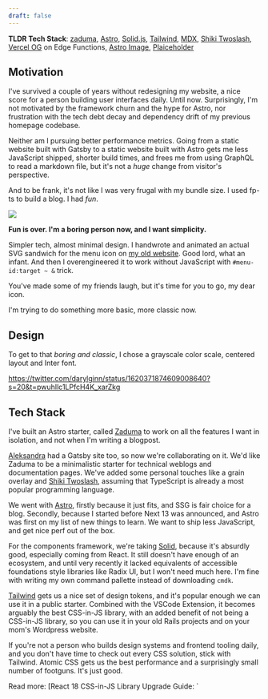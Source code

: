 ```yaml
---
draft: false
---
```


<div class="full-w-child">

**TLDR Tech Stack**: [zaduma], [Astro], [Solid.js][solid], [Tailwind], [MDX],
[Shiki Twoslash][shiki-twoslash], [Vercel OG][vercel-og] on Edge Functions,
[Astro Image][astro-image], [Plaiceholder]

</div>

[zaduma]: https://github.com/hasparus/zaduma
[astro]: https://astro.build/
[solid]: https://www.solidjs.com/
[tailwind]: https://tailwindcss.com/
[mdx]: https://mdxjs.com/
[shiki-twoslash]: https://TODOTODOTODO
[vercel-og]:
  https://vercel.com/docs/concepts/functions/edge-functions/og-image-generation
[astro-image]: https://docs.astro.build/en/guides/integrations-guide/image/
[plaiceholder]: https://plaiceholder.co/

## Motivation

I've survived a couple of years without redesigning my website, a nice score for
a person building user interfaces daily. Until now. Surprisingly, I'm not
motivated by the framework churn and the hype for Astro, nor frustration with
the tech debt decay and dependency drift of my previous homepage codebase.

Neither am I pursuing better performance metrics. Going from a static website
built with Gatsby to a static website built with Astro gets me less JavaScript
shipped, shorter build times, and frees me from using GraphQL to read a markdown
file, but it's not a _huge_ change from visitor's perspective.

And to be frank, it's not like I was very frugal with my bundle size. I used
fp-ts to build a blog. I&nbsp;had&nbsp;_fun_.

![](/content/2023-homepage-rebuild/bro-wtf-fp-ts.png)

**Fun is over. I'm a boring person now, and I want simplicity.**

Simpler tech, almost minimal design. I handwrote and animated an actual SVG
sandwich for the menu icon on
[my old website](https://old-hasparus.netlify.app/). Good lord, what an infant.
And then I overengineered it to work without JavaScript with
`#menu-id:target ~ &` trick.


<aside>
  You've made some of my friends laugh, but it's time for you to go, my dear
  icon.
  <Hamburger style="margin-top: 4px" />
</aside>

I'm trying to do something more basic, more classic now.

## Design

To get to that _boring and classic_, I chose a grayscale color scale, centered
layout and Inter font.

https://twitter.com/darylginn/status/1620371874609008640?s=20&t=pwuhIlc1LPfcH4K_xarZkg

## Tech Stack

I've built an Astro starter, called [Zaduma] to work on all the features I want
in isolation, and not when I'm writing a blogpost.

[Aleksandra] had a Gatsby site too, so now we're collaborating on it. We'd like
Zaduma to be a minimalistic starter for technical weblogs and documentation
pages. We've added some personal touches like a grain overlay and [Shiki
Twoslash][shiki-twoslash], assuming that TypeScript is already a most popular
programming language.

[aleksandra]: https://aleksandra.codes

We went with [Astro], firstly because it just fits, and SSG is fair choice for a
blog. Secondly, because I started before Next 13 was announced, and Astro was
first on my list of new things to learn. We want to ship less JavaScript, and
get nice perf out of the box.

For the components framework, we're taking [Solid], because it's absurdly good,
especially coming from React. It still doesn't have enough of an ecosystem, and
until very recently it lacked equivalents of accessible foundations style
libraries like Radix UI, but I won't need much here. I'm fine with writing my
own command pallette instead of downloading `cmdk`.

[Tailwind] gets us a nice set of design tokens, and it's popular enough we can
use it in a public starter. Combined with the VSCode Extension, it becomes
arguably the best CSS-in-JS library, with an added benefit of not being a
CSS-in-JS library, so you can use it in your old Rails projects and on your
mom's Wordpress website.

If you're not a person who builds design systems and frontend tooling daily, and
you don't have time to check out every CSS solution, stick with Tailwind.
Atomic&nbsp;CSS gets us the best performance and a surprisingly small number of
footguns. It's just good.

<aside>
Read more:
[React 18 CSS-in-JS Library Upgrade Guide: `<style>`](https://github.com/reactwg/react-18/discussions/110)
[@sebmarkbage on Atomic CSS](https://twitter.com/sebmarkbage/status/1529622371333709825)
</aside>

[Vercel OG][vercel-og] takes care of social card pictures. It was a bit of an
investment to set it up on Vercel Edge Functions with Astro, but I feel it will
pay off.

## Performance & Metrics

There are some perf improvements that could have been done on my old site, but
it's still all green.


<Lightbox client:visible class="hsp--measurements">

| Mobile with Gatsby                                                                         | Desktop with Gatsby                                                                        |
| ------------------------------------------------------------------------------------------ | ------------------------------------------------------------------------------------------ |
| <Image width="644px" height="560px" src="/content/2023-homepage-rebuild/old-mobile.png" /> | <Image width="644px" height="560px" src="/content/2023-homepage-rebuild/old-desktop.png"/> |

</Lightbox>

  /*  Uncomment when images are no longer clipped in Zaduma
 To be honest, this would be nice as a row/table with a lightbox
 Tailwind should probably look into MDX files too
  */
  return null;
};

With Astro Image and Plaiceholder, we top that.

**TODO: Screenshots!**
